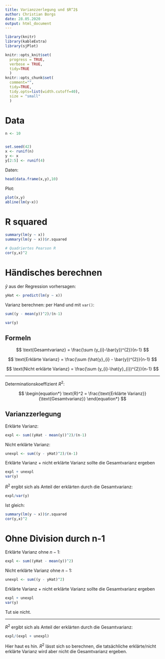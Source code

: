 ---
title: Varianzzerlegung und $R^2$
author: Christian Borgs
date: 28.05.2020
output: html_document
---
```{r setup, include=FALSE}
library(knitr)
library(kableExtra)
library(sjPlot)
```
```{r package_options, include=FALSE}
knitr::opts_knit$set(
  progress = TRUE, 
  verbose = TRUE,
  tidy=TRUE
  )
knitr::opts_chunk$set(
  comment="",
  tidy=TRUE,
  tidy.opts=list(width.cutoff=40),
  size = "small"
  )
```



# Data

```{r}
n <- 10


set.seed(42)
x <- runif(n)
y <- x
y[2:5] <- runif(4)
```

Daten:
```{r}
head(data.frame(x,y),10)
```

Plot:

```{r}
plot(x,y)
abline(lm(y~x))
```

# R squared
```{r}
summary(lm(y ~ x))
summary(lm(y ~ x))$r.squared

# Quadriertes Pearson R
cor(y,x)^2
```


# Händisches berechnen

$\hat{y}$ aus der Regression vorhersagen:
```{r}
yHat <- predict(lm(y ~ x))
```

Varianz berechnen: per Hand und mit `var()`:

```{r}
sum((y - mean(y))^2)/(n-1)

var(y)
```

## Formeln


$$
\text{Gesamtvarianz} = \frac{\sum (y_{i}-\bar{y})^{2}}{n-1}
$$

$$
\text{Erklärte Varianz} = \frac{\sum (\hat{y}_{i} - \bar{y})^{2}}{n-1}
$$

$$
\text{Nicht erklärte Varianz} = \frac{\sum (y_{i}-\hat{y}_{i})^{2}}{n-1}
$$

****

Determinationskoeffizient $R^2$:

$$
\begin{equation*}
\text{R}^2 = \frac{\text{Erklärte Varianz}}{\text{Gesamtvarianz}}
\end{equation*}
$$

## Varianzzerlegung

Erklärte Varianz:

```{r}
expl <- sum((yHat - mean(y))^2)/(n-1)
```

Nicht erklärte Varianz:

```{r}
unexpl <- sum((y - yHat)^2)/(n-1)
```

Erklärte Varianz + nicht erklärte Varianz sollte die Gesamtvarianz ergeben

```{r}
expl + unexpl
var(y)
```

$R^2$ ergibt sich als Anteil der erklärten durch die Gesamtvarianz:
```{r}
expl/var(y)
```

Ist gleich:
```{r}
summary(lm(y ~ x))$r.squared
cor(y,x)^2
```


# Ohne Division durch n-1

Erklärte Varianz ohne $n-1$:

```{r}
expl <- sum((yHat - mean(y))^2)
```

Nicht erklärte Varianz ohne $n-1$:

```{r}
unexpl <- sum((y - yHat)^2)
```

Erklärte Varianz + nicht erklärte Varianz sollte die Gesamtvarianz ergeben

```{r}
expl + unexpl
var(y)
```

Tut sie nicht.

****

$R^2$ ergibt sich als Anteil der erklärten durch die Gesamtvarianz:
```{r}
expl/(expl + unexpl)
```

Hier haut es hin. $R^2$ lässt sich so berechnen, die tatsächliche erklärte/nicht erklärte Varianz wird aber nicht die Gesamtvarianz ergeben.




